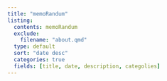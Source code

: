 ```yaml
---
title: "memoRandum"
listing: 
  contents: memoRandum
  exclude:
    filename: "about.qmd"
  type: default
  sort: "date desc"
  categories: true
  fields: [title, date, description, categolies]
---
```

